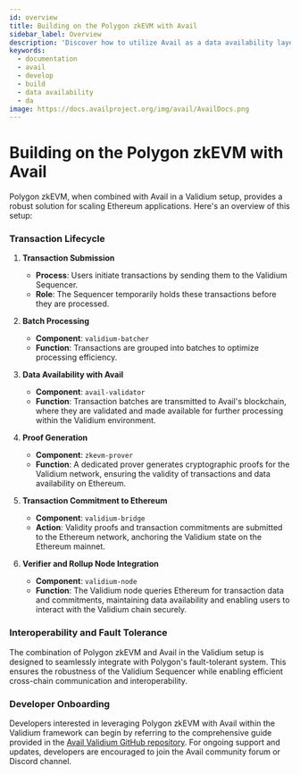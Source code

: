 ```yaml
---
id: overview
title: Building on the Polygon zkEVM with Avail
sidebar_label: Overview
description: 'Discover how to utilize Avail as a data availability layer.'
keywords:
  - documentation
  - avail
  - develop
  - build
  - data availability
  - da
image: https://docs.availproject.org/img/avail/AvailDocs.png
---
```


# Building on the Polygon zkEVM with Avail

Polygon zkEVM, when combined with Avail in a Validium setup, provides a robust solution for scaling Ethereum applications. Here's an overview of this setup:

### Transaction Lifecycle

1. **Transaction Submission**

   - **Process**: Users initiate transactions by sending them to the Validium Sequencer.
   - **Role**: The Sequencer temporarily holds these transactions before they are processed.

2. **Batch Processing**

   - **Component**: `validium-batcher`
   - **Function**: Transactions are grouped into batches to optimize processing efficiency.

3. **Data Availability with Avail**

   - **Component**: `avail-validator`
   - **Function**: Transaction batches are transmitted to Avail's blockchain, where they are validated and made available for further processing within the Validium environment.

4. **Proof Generation**

   - **Component**: `zkevm-prover`
   - **Function**: A dedicated prover generates cryptographic proofs for the Validium network, ensuring the validity of transactions and data availability on Ethereum.

5. **Transaction Commitment to Ethereum**

   - **Component**: `validium-bridge`
   - **Action**: Validity proofs and transaction commitments are submitted to the Ethereum network, anchoring the Validium state on the Ethereum mainnet.

6. **Verifier and Rollup Node Integration**
   - **Component**: `validium-node`
   - **Function**: The Validium node queries Ethereum for transaction data and commitments, maintaining data availability and enabling users to interact with the Validium chain securely.

### Interoperability and Fault Tolerance

The combination of Polygon zkEVM and Avail in the Validium setup is designed to seamlessly integrate with Polygon's fault-tolerant system. This ensures the robustness of the Validium Sequencer while enabling efficient cross-chain communication and interoperability.

### Developer Onboarding

Developers interested in leveraging Polygon zkEVM with Avail within the Validium framework can begin by referring to the comprehensive guide provided in the [Avail Validium GitHub repository](https://github.com/availproject/validium-contracts). For ongoing support and updates, developers are encouraged to join the Avail community forum or Discord channel.
